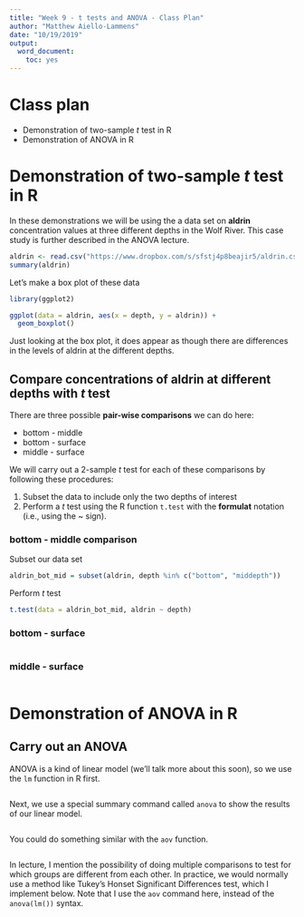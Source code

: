 ```yaml
---
title: "Week 9 - t tests and ANOVA - Class Plan"
author: "Matthew Aiello-Lammens"
date: "10/19/2019"
output:
  word_document:
    toc: yes
---
```


# Class plan

* Demonstration of two-sample *t* test in R
* Demonstration of ANOVA in R

# Demonstration of two-sample *t* test in R

In these demonstrations we will be using the a data set on **aldrin** concentration values at three different depths in the Wolf River.
This case study is further described in the ANOVA lecture.

```r
aldrin <- read.csv("https://www.dropbox.com/s/sfstj4p8beajir5/aldrin.csv?dl=1")
summary(aldrin)

```

Let's make a box plot of these data

```r
library(ggplot2)

ggplot(data = aldrin, aes(x = depth, y = aldrin)) +
  geom_boxplot()
```

Just looking at the box plot, it does appear as though there are differences in the levels of aldrin at the different depths.

## Compare concentrations of aldrin at different depths with *t* test

There are three possible **pair-wise comparisons** we can do here:

* bottom - middle
* bottom - surface
* middle - surface


We will carry out a 2-sample *t* test for each of these comparisons by following these procedures:

1. Subset the data to include only the two depths of interest
2. Perform a *t* test using the R function `t.test` with the **formulat** notation (i.e., using the ~ sign).

### bottom - middle comparison

Subset our data set

```r
aldrin_bot_mid = subset(aldrin, depth %in% c("bottom", "middepth"))
```

Perform *t* test

```r
t.test(data = aldrin_bot_mid, aldrin ~ depth)
```

### bottom - surface


```r


```


### middle - surface

```r


```

# Demonstration of ANOVA in R

## Carry out an ANOVA

ANOVA is a kind of linear model (we'll talk more about this soon), so we use the `lm` function in R first.

```r

```

Next, we use a special summary command called `anova` to show the results of our linear model.

```r

```

You could do something similar with the `aov` function. 

```r


```



In lecture, I mention the possibility of doing multiple comparisons to test for which groups are different from each other.
In practice, we would normally use a method like Tukey's Honset Significant Differences test, which I implement below. Note that I use the `aov` command here, instead of the `anova(lm())` syntax. 

```r

```

